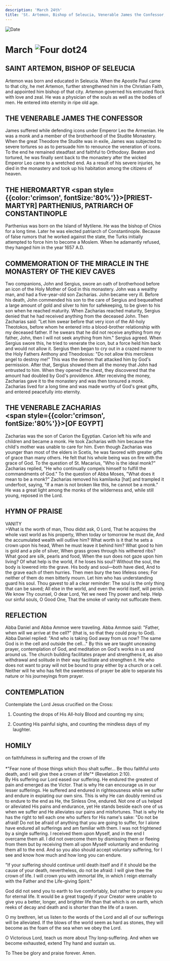 ```yaml
---
description: 'March 24th'
title: 'St. Artemon, Bishop of Seleucia, Venerable James the Confessor, Hieromartyr Parthenius, Commemoration of the Miracle in the Monastery of the Kiev Caves, Venerable Zacharias'
---
```


<CustomPaginator />
<RunningHead />

<Image src="/title-imprint.png" height={68} width={50} alt="Date" className="title-imprint"/>

# <div id="date">March <Image className="four-dot" src="/four-dot.png" height={15} width={15} alt="Four dot" />24</div>

## SAINT ARTEMON, BISHOP OF SELEUCIA

Artemon was born and educated in Seleucia. When the Apostle Paul came to that city, he met Artemon, further strengthened him in the Christian Faith, and appointed him bishop of that city. Artemon governed his entrusted flock with love and zeal. He was a physician of the souls as well as the bodies of men. He entered into eternity in ripe old age.

## THE VENERABLE JAMES THE CONFESSOR

James suffered while defending icons under Emperor Leo the Armenian. He was a monk and a member of the brotherhood of the Studite Monastery. When the great Theodore the Studite was in exile, James was subjected to severe tortures so as to persuade him to renounce the veneration of icons. To the end he remained steadfast and faithful to Orthodoxy. Beaten and tortured, he was finally sent back to the monastery after the wicked Emperor Leo came to a wretched end. As a result of his severe injuries, he died in the monastery and took up his habitation among the citizens of heaven.

## THE HIEROMARTYR <span style={{color:'crimson', fontSize:'80%'}}>[PRIEST-MARTYR]</span> PARTHENIUS, PATRIARCH OF CONSTANTINOPLE

Parthenius was born on the Island of Mytilene. He was the bishop of Chios for a long time. Later he was elected patriarch of Constantinople. Because of false rumors that he worked against the state, the Turks initially attempted to force him to become a Moslem. When he adamantly refused, they hanged him in the year 1657 A.D.

## COMMEMORATION OF THE MIRACLE IN THE MONASTERY OF THE KIEV CAVES

Two companions, John and Sergius, swore an oath of brotherhood before an icon of the Holy Mother of God in this monastery. John was a wealthy man, and had a five-year-old son Zacharias. John became very ill. Before his death, John commended his son to the care of Sergius and bequeathed a large amount of gold and silver to him for safekeeping, to be given to his son when he reached maturity. When Zacharias reached maturity, Sergius denied that he had received anything from the deceased John. Then Zacharias said: "Let him swear before that very icon of the All-holy Theotokos, before whom he entered into a blood-brother relationship with my deceased father. If he swears that he did not receive anything from my father, John, then I will not seek anything from him." Sergius agreed. When Sergius swore this, he tried to venerate the icon, but a force held him back and would not allow it. Sergius then began to cry out in a crazed manner to the Holy Fathers Anthony and Theodosius: "Do not allow this merciless angel to destroy me!" This was the demon that attacked him by God's permission. After that, Sergius showed them all the money that John had entrusted to him. When they opened the chest, they discovered that the amount had doubled by God's providence. After receiving the money, Zacharias gave it to the monastery and was then tonsured a monk. Zacharias lived for a long time and was made worthy of God's great gifts, and entered peacefully into eternity.

## THE VENERABLE ZACHARIAS <br /><span style={{color:'crimson', fontSize:'80%'}}>[OF EGYPT]</span>

Zacharias was the son of Carion the Egyptian. Carion left his wife and children and became a monk. He took Zacharias with him because the child's mother was unable to care for him. Even though Zacharias was younger than most of the elders in Scetis, he was favored with greater gifts of grace than many others. He felt that his whole being was on fire with the grace of God. To the question of St. Macarius, "Who is the ideal monk?" Zacharias replied, "He who continually compels himself to fulfill the commandments of God." To the question of Abba Moses, "What does it mean to be a monk?" Zacharias removed his kamilavka [hat] and trampled it underfoot, saying, "If a man is not broken like this, he cannot be a monk." He was a great light among the monks of the wilderness and, while still young, reposed in the Lord.


## HYMN OF PRAISE
<div style={{textAlign:'center', color:'crimson', fontWeight:'bold'}}>
VANITY
</div>
>What is the worth of man, Thou didst ask, O Lord,  
That he acquires the whole vast world as his property,  
When today or tomorrow he must die,  
And the accumulated wealth will outlive him?  
What worth is it that he sets a crown upon his head,  
When he must leave it behind him?  
What good to him is gold and a pile of silver,  
When grass grows through his withered ribs?  
What good are silk, pearls and food,  
When the sun does not gaze upon him living?  
Of what help is the world, if he loses his soul?  
Without the soul, the body is lowered into the grave.  
His body and soul—both have died,  
And to the grave each of them hurries.  
Then men bury the two lifeless ones;  
For neither of them do men bitterly mourn.  
Let him who has understanding guard his soul.  
Thou gavest to all a clear reminder:  
The soul is the only thing that can be saved;  
All else in the world, and even the world itself, will perish.  
We know Thy counsel, O dear Lord,  
Yet we need Thy power and help.  
Help our sinful souls, O Good One,  
That the smoke of vanity not suffocate them.  


## REFLECTION

Abba Daniel and Abba Ammoe were traveling. Abba Ammoe said: "Father, when will we arrive at the cell?" (that is, so that they could pray to God). Abba Daniel replied: "And who is taking God away from us now? The same God is in the cell and outside the cell..." By this we are taught unceasing prayer, contemplation of God, and meditation on God's works in us and around us. The church building facilitates prayer and strengthens it, as also withdrawal and solitude in their way facilitate and strengthen it. He who does not want to pray will not be bound to pray either by a church or a cell. Neither will he who has felt the sweetness of prayer be able to separate his nature or his journeyings from prayer.


## CONTEMPLATION

Contemplate the Lord Jesus crucified on the Cross:

1. Counting the drops of His All-holy Blood and counting my sins;

2. Counting His painful sighs, and counting the mindless days of my laughter.


## HOMILY
<div style={{textAlign:'center', color:'crimson', fontWeight:'bold'}}>
on faithfulness in suffering and the crown of life
</div><br />
<div style={{textAlign:'right'}}>
*"Fear none of those things which thou shalt suffer... Be thou faithful unto death, and I will give thee a crown of life"* (Revelation 2:10).
</div>
By His suffering our Lord eased our suffering. He endured the greatest of pain and emerged as the Victor. That is why He can encourage us in our lesser sufferings. He suffered and endured in righteousness while we suffer and endure in expiating our own sins. This is why He can doubly remind us to endure to the end as He, the Sinless One, endured. Not one of us helped or alleviated His pains and endurance, yet He stands beside each one of us when we suffer and He alleviates our pains and misfortunes. That is why He has the right to tell each one who suffers for His name's sake: "Do not be afraid! Do not be afraid of anything that you are going to suffer, for I alone have endured all sufferings and am familiar with them. I was not frightened by a single suffering. I received them upon Myself, and in the end I overcame them all. I did not overcome them by dismissing them or fleeing from them but by receiving them all upon Myself voluntarily and enduring them all to the end. And so you also should accept voluntary suffering, for I see and know how much and how long you can endure.

"If your suffering should continue until death itself and if it should be the cause of your death, nevertheless, do not be afraid: I will give thee the crown of life. I will crown you with immortal life, in which I reign eternally with the Father and the Life-giving Spirit."

God did not send you to earth to live comfortably, but rather to prepare you for eternal life. It would be a great tragedy if your Creator were unable to give you a better, longer, and brighter life than that which is on earth, which reeks of decay and death and is shorter than the life of a raven.

O my brethren, let us listen to the words of the Lord and all of our sufferings will be alleviated. If the blows of the world seem as hard as stones, they will become as the foam of the sea when we obey the Lord.

O Victorious Lord, teach us more about Thy long-suffering. And when we become exhausted, extend Thy hand and sustain us.

To Thee be glory and praise forever. Amen.

